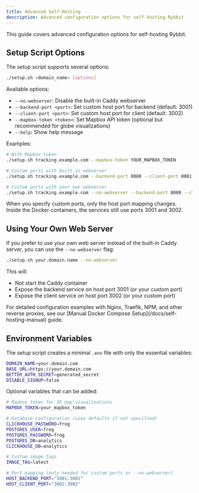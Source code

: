 ```yaml
---
title: Advanced Self-Hosting
description: Advanced configuration options for self-hosting Rybbit
---
```




This guide covers advanced configuration options for self-hosting Rybbit.

## Setup Script Options

The setup script supports several options:

```bash
./setup.sh <domain_name> [options]
```

Available options:
- `--no-webserver`: Disable the built-in Caddy webserver
- `--backend-port <port>`: Set custom host port for backend (default: 3001)
- `--client-port <port>`: Set custom host port for client (default: 3002)
- `--mapbox-token <token>`: Set Mapbox API token (optional but recommended for globe visualizations)
- `--help`: Show help message

Examples:
```bash
# With Mapbox token
./setup.sh tracking.example.com --mapbox-token YOUR_MAPBOX_TOKEN

# Custom ports with built-in webserver
./setup.sh tracking.example.com --backend-port 8080 --client-port 8081

# Custom ports with your own webserver
./setup.sh tracking.example.com --no-webserver --backend-port 8080 --client-port 8081
```

<Callout type="info">
When you specify custom ports, only the host port mapping changes. Inside the Docker containers, the services still use ports 3001 and 3002.
</Callout>

## Using Your Own Web Server

If you prefer to use your own web server instead of the built-in Caddy server, you can use the `--no-webserver` flag:

```bash
./setup.sh your.domain.name --no-webserver
```

This will:
- Not start the Caddy container
- Expose the backend service on host port 3001 (or your custom port)
- Expose the client service on host port 3002 (or your custom port)

<Callout type="info">
For detailed configuration examples with Nginx, Traefik, NPM, and other reverse proxies, see our [Manual Docker Compose Setup](/docs/self-hosting-manual) guide.
</Callout>

## Environment Variables

The setup script creates a minimal `.env` file with only the essential variables:

```bash
DOMAIN_NAME=your.domain.com
BASE_URL=https://your.domain.com
BETTER_AUTH_SECRET=generated_secret
DISABLE_SIGNUP=false
```

Optional variables that can be added:

```bash
# Mapbox token for 3D map visualizations
MAPBOX_TOKEN=your_mapbox_token

# Database configuration (uses defaults if not specified)
CLICKHOUSE_PASSWORD=frog
POSTGRES_USER=frog
POSTGRES_PASSWORD=frog
POSTGRES_DB=analytics
CLICKHOUSE_DB=analytics

# Custom image tags
IMAGE_TAG=latest

# Port mapping (only needed for custom ports or --no-webserver)
HOST_BACKEND_PORT="3001:3001"
HOST_CLIENT_PORT="3002:3002"
```